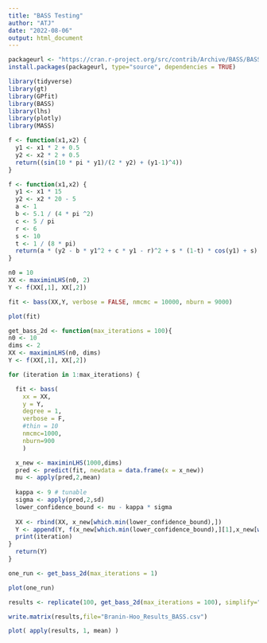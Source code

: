 ```yaml
---
title: "BASS Testing"
author: "ATJ"
date: "2022-08-06"
output: html_document
---
```


```r
packageurl <- "https://cran.r-project.org/src/contrib/Archive/BASS/BASS_1.2.0.tar.gz"
install.packages(packageurl, type="source", dependencies = TRUE)
```


```r
library(tidyverse)
library(gt)
library(GPfit)
library(BASS)
library(lhs)
library(plotly)
library(MASS)
```

```r
f <- function(x1,x2) {
  y1 <- x1 * 2 + 0.5
  y2 <- x2 * 2 + 0.5
  return((sin(10 * pi * y1)/(2 * y2) + (y1-1)^4))
}
```

```r
f <- function(x1,x2) {
  y1 <- x1 * 15
  y2 <- x2 * 20 - 5
  a <- 1
  b <- 5.1 / (4 * pi ^2)
  c <- 5 / pi
  r <- 6
  s <- 10
  t <- 1 / (8 * pi)
  return(a * (y2 - b * y1^2 + c * y1 - r)^2 + s * (1-t) * cos(y1) + s)
}
```

```r
n0 = 10
XX <- maximinLHS(n0, 2)
Y <- f(XX[,1], XX[,2])
```

```r
fit <- bass(XX,Y, verbose = FALSE, nmcmc = 10000, nburn = 9000)
```

```r
plot(fit)
```


```r
get_bass_2d <- function(max_iterations = 100){
n0 <- 10
dims <- 2
XX <- maximinLHS(n0, dims)
Y <- f(XX[,1], XX[,2])

for (iteration in 1:max_iterations) {

  fit <- bass(
    xx = XX,
    y = Y,
    degree = 1,
    verbose = F,
    #thin = 10
    nmcmc=1000,
    nburn=900
    )

  x_new <- maximinLHS(1000,dims)
  pred <- predict(fit, newdata = data.frame(x = x_new))
  mu <- apply(pred,2,mean)
  
  kappa <- 9 # tunable
  sigma <- apply(pred,2,sd)
  lower_confidence_bound <- mu - kappa * sigma
  
  XX <- rbind(XX, x_new[which.min(lower_confidence_bound),])
  Y <- append(Y, f(x_new[which.min(lower_confidence_bound),][1],x_new[which.min(lower_confidence_bound),][2]))
  print(iteration)
}
  return(Y)
}
```

```r
one_run <- get_bass_2d(max_iterations = 1)

plot(one_run)
```

```r
results <- replicate(100, get_bass_2d(max_iterations = 100), simplify="array")
```

```r
write.matrix(results,file="Branin-Hoo_Results_BASS.csv")
```

```r
plot( apply(results, 1, mean) )
```






